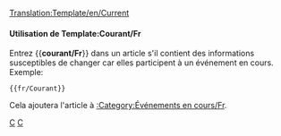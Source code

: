<noinclude>[[Translation:Template/en/Current]]</noinclude>{{fr/Fenêtre de message| type  = annonce
| image = Current event.png | alt = Current event
| texte = Cet article concerne un événement en cours. Une partie de son contenu pourrait donc être périmée. L'article devrait faire l'objet d'une attention plus soutenue tant que l'événement reste en cours.
}}<includeonly>{{{1|[[Category:fr/Événements en cours]]}}}</includeonly><noinclude>

====Utilisation de Template:Courant/Fr====
Entrez <nowiki>{{</nowiki>'''courant/Fr'''<nowiki>}}</nowiki> dans un article s'il contient des informations susceptibles de changer car elles participent à un événement en cours. Exemple:
<pre>{{fr/Courant}}</pre>
Cela ajoutera l'article à [[Category/fr/Événements en cours|:Category:Événements en cours/Fr]].

[[Category:fr/Modèles|C]][[Category:fr/Fenêtres de message|C]]
</noinclude>